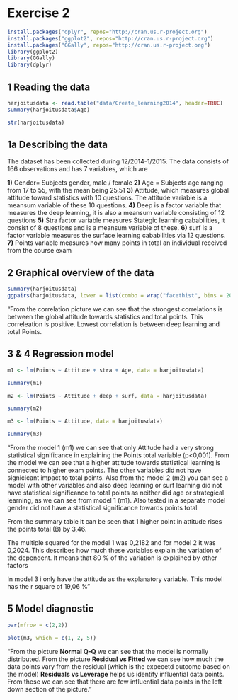 # Exercise 2



```r
install.packages("dplyr", repos="http://cran.us.r-project.org")
install.packages("ggplot2", repos="http://cran.us.r-project.org")
install.packages("GGally", repos="http://cran.us.r-project.org")
library(ggplot2)
library(GGally)
library(dplyr)
```


## 1 Reading the data


```r
harjoitusdata <- read.table("data/Create_learning2014", header=TRUE)
summary(harjoitusdata$Age)

str(harjoitusdata)
```


## 1a Describing the data
The dataset has been collected during 12/2014-1/2015. The data consists of 166 observations and has 7 variables, which are

**1)** Gender= Subjects gender, male / female  **2)** Age = Subjects age ranging from 17 to 55, with the mean being 25,51 **3)** Attitude, which measures global attitude toward statistics with 10 questions. The attitude variable is a meansum variable of these 10 questions. **4)** Deep is a factor variable that measures the deep learning, it is also a meansum variable consisting of 12 questions **5)** Stra factor variable measures Stategic learning cababilities, it consist of 8 questions and is a meansum variable of these. **6)**  surf is a factor variable measures the surface learning cababilities via 12 questions. **7)** Points variable measures how many points in total an individual received from the course exam

## 2 Graphical overview of the data

```r
summary(harjoitusdata)
ggpairs(harjoitusdata, lower = list(combo = wrap("facethist", bins = 20)))
```


"From the correlation picture we can see that the strongest correlations is between the global attitude towards statistics and total points. This correleation is positive. Lowest correlation is between deep learning and total Points.



## 3 & 4 Regression model 

```r

m1 <- lm(Points ~ Attitude + stra + Age, data = harjoitusdata)

summary(m1)

m2 <- lm(Points ~ Attitude + deep + surf, data = harjoitusdata)

summary(m2)

m3 <- lm(Points ~ Attitude, data = harjoitusdata)

summary(m3)
```



"From the model 1 (m1) we can see that only Attitude had a very strong statistical significance in explaining the Points total variable (p<0,001). From the model we can see that a higher attitude towards statistical learning is connected to higher exam points. The other variables did not have signicicant impact to total points. Also from the model 2 (m2) you can see a model with other variables and also deep learning or surf learning did not have statistical significance to total points as neither did age or strategical learning, as we can see from model 1 (m1). Also tested in a separate model gender did not have a statistical significance towards points total

From the summary table it can be seen that 1 higher point in attitude rises the points total (B) by 3,46.

The multiple squared for the model 1 was 0,2182 and for model 2 it was 0,2024. This describes how much these variables explain the variation of the dependent. It means that 80 % of the variation is explained by other factors

In model 3 i only have the attitude as the explanatory variable. This model has the r square of 19,06 %"

## 5 Model diagnostic

```r
par(mfrow = c(2,2))

plot(m3, which = c(1, 2, 5))
```



"From the picture **Normal Q-Q** we can see that the model is normally distributed. From the picture **Residual vs Fitted** we can see how much the data points vary from the residual (which is the expecetd outcome based on the model) **Residuals vs Leverage** helps us identify influential data points. From these we can see that there are few influential data points in the left down section of the picture."